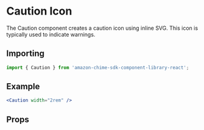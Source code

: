 

# Caution Icon

The Caution component creates a caution icon using inline SVG. This icon is typically used to indicate warnings.

## Importing

```javascript
import { Caution } from 'amazon-chime-sdk-component-library-react';
```

## Example

<ThemeProvider theme={lightTheme}>
  <Preview>
    <Caution width="2rem" />
  </Preview>
</ThemeProvider>

```jsx
<Caution width="2rem" />
```

## Props

<Props of={Caution} />
